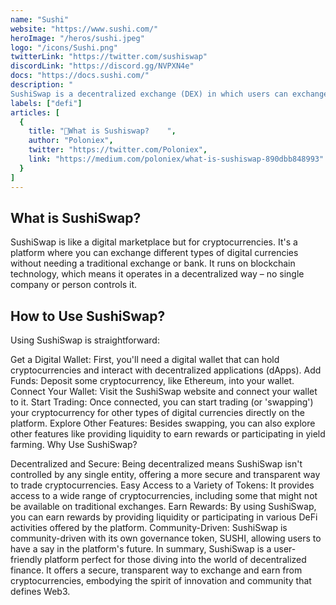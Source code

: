 ```yaml
---
name: "Sushi"
website: "https://www.sushi.com/"
heroImage: "/heros/sushi.jpeg"
logo: "/icons/Sushi.png"
twitterLink: "https://twitter.com/sushiswap"
discordLink: "https://discord.gg/NVPXN4e"
docs: "https://docs.sushi.com/"
description: "
SushiSwap is a decentralized exchange (DEX) in which users can exchange between different virtual currencies"
labels: ["defi"]
articles: [
  {
    title: "🍣What is Sushiswap?    ",
    author: "Poloniex",
    twitter: "https://twitter.com/Poloniex",
    link: "https://medium.com/poloniex/what-is-sushiswap-890dbb848993"
  }
]
---
```


 
## What is SushiSwap?

SushiSwap is like a digital marketplace but for cryptocurrencies. It's a platform where you can exchange different types of digital currencies without needing a traditional exchange or bank. It runs on blockchain technology, which means it operates in a decentralized way – no single company or person controls it.

## How to Use SushiSwap?

Using SushiSwap is straightforward:

Get a Digital Wallet: First, you'll need a digital wallet that can hold cryptocurrencies and interact with decentralized applications (dApps).
Add Funds: Deposit some cryptocurrency, like Ethereum, into your wallet.
Connect Your Wallet: Visit the SushiSwap website and connect your wallet to it.
Start Trading: Once connected, you can start trading (or 'swapping') your cryptocurrency for other types of digital currencies directly on the platform.
Explore Other Features: Besides swapping, you can also explore other features like providing liquidity to earn rewards or participating in yield farming.
Why Use SushiSwap?

Decentralized and Secure: Being decentralized means SushiSwap isn't controlled by any single entity, offering a more secure and transparent way to trade cryptocurrencies.
Easy Access to a Variety of Tokens: It provides access to a wide range of cryptocurrencies, including some that might not be available on traditional exchanges.
Earn Rewards: By using SushiSwap, you can earn rewards by providing liquidity or participating in various DeFi activities offered by the platform.
Community-Driven: SushiSwap is community-driven with its own governance token, SUSHI, allowing users to have a say in the platform's future.
In summary, SushiSwap is a user-friendly platform perfect for those diving into the world of decentralized finance. It offers a secure, transparent way to exchange and earn from cryptocurrencies, embodying the spirit of innovation and community that defines Web3.
 

